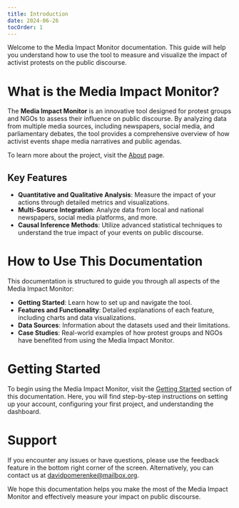 ```yaml
---
title: Introduction
date: 2024-06-26
tocOrder: 1
---
```


<p className="lead">Welcome to the Media Impact Monitor documentation. This guide will help you understand how to use the tool to measure and visualize the impact of activist protests on the public discourse.</p>

# What is the Media Impact Monitor?

The **Media Impact Monitor** is an innovative tool designed for protest groups and NGOs to assess their influence on public discourse. By analyzing data from multiple media sources, including newspapers, social media, and parliamentary debates, the tool provides a comprehensive overview of how activist events shape media narratives and public agendas.

To learn more about the project, visit the [About](/about) page.

## Key Features

-  **Quantitative and Qualitative Analysis**: Measure the impact of your actions through detailed metrics and visualizations.
-  **Multi-Source Integration**: Analyze data from local and national newspapers, social media platforms, and more.
-  **Causal Inference Methods**: Utilize advanced statistical techniques to understand the true impact of your events on public discourse.

# How to Use This Documentation

This documentation is structured to guide you through all aspects of the Media Impact Monitor:

-  **Getting Started**: Learn how to set up and navigate the tool.
-  **Features and Functionality**: Detailed explanations of each feature, including charts and data visualizations.
-  **Data Sources**: Information about the datasets used and their limitations.
-  **Case Studies**: Real-world examples of how protest groups and NGOs have benefited from using the Media Impact Monitor.

# Getting Started

To begin using the Media Impact Monitor, visit the [Getting Started](getting-started.md) section of this documentation. Here, you will find step-by-step instructions on setting up your account, configuring your first project, and understanding the dashboard.

# Support

If you encounter any issues or have questions, please use the feedback feature in the bottom right corner of the screen. Alternatively, you can contact us at [davidpomerenke@mailbox.org](mailto:davidpomerenke@mailbox.org).

We hope this documentation helps you make the most of the Media Impact Monitor and effectively measure your impact on public discourse.